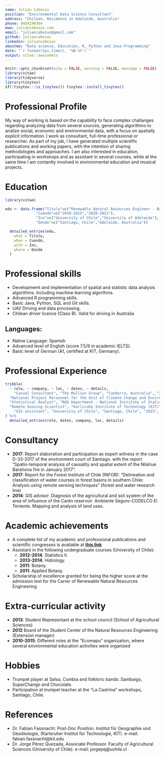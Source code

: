 ```yaml
---
name: Julián Cabezas
position: "Environmental Data Science Consultant"
address: "Chilean, Residence in Adelaide, Australia"
phone: 0484190364
www: juliancabezas.com
email: "juliancabezas@gmail.com"
github: juliancabezas
linkedin: juliancabezas
aboutme: "Data science, Education, R, Python and Java Programming"
date: "`r format(Sys.time(), '%B %Y')`"
output: vitae::awesomecv
---
```


```r
knitr::opts_chunk$set(echo = FALSE, warning = FALSE, message = FALSE)
library(vitae)
library(tidyverse)
library(tinytex)
if(!tinytex:::is_tinytex()) tinytex::install_tinytex()

```
# Professional Profile

My way of working is based on the capability to face complex challanges regarding analyzing data from several sources, generating algorithms to analize social, economic and environmental data, with a focus on spatially explicit information. I work as consultant, full-time professional or researcher. As part of my job, I have generated multiple scientific publications and working papers, with the intention of sharing methodologies and approaches. I am also interested in education, participating in workshops and as assistant in several courses, while at the same time I am contantly involved in environmental education and musical projects.

# Education

```r
library(vitae)

edu <- data.frame("Titulo"=c("Renewable Natural Resources Engineer - Bachelor of Science in Renewable Natural Resources","Master of Data Science (Current student)"),
              "Cuando"=c("2010-2015","2020-2021"),
              "Ins"=c("University of Chile","University of Adelaide"),
              "Donde"=c("Santiago, Chile","Adelaide, Australia"))

  detailed_entries(edu,
    what = Titulo,
    when = Cuando,
    with = Ins,
    where = Donde
  )
```

# Professional skills

 * Developmemt and implementation of spatial and statistic data analysis algorithms. Including machine learning algorthms.
 * Advanced R programming skills.
 * Basic Java, Python, SQL and Git skills.
 * UAV Driving and data processing.
 * Chilean driver licence (Class B). Valid for driving in Australia

## Languages:
 * Native Language: Spanish
 * Advanced level of English (score 7.5/9 in academic IELTS).
 * Basic level of German (A1, certified at KIT, Germany).


# Professional Experience

```r
tribble(
  ~ role, ~ company, ~ loc, ~ dates, ~ details,
    "Casual Consultant", "The Mullion Group", "Canberra, Australia", "2020 - Present", "Developing of a proof of concept of the implementation of the Generic Carbon Budget Model (GCBM) for forest carbon modelling",
  "National Project Personnel for the Unit of Climate Change and Environmental Services, National Forestry Corporation (CONAF)", "Food and Agriculture Organization of the United Nations (FAO)", "Santiago, Chile", "2019", "Support for the development of the digital platform of the Monitoring and Measurement System of the National Strategy of Climate Change and Vegetation Resources.",
  "Statistical Analyst", "R&D Department - National Institute of Statistics", "Santiago, Chile", "2018 - 2019", "Development of statistic analysis algorithms, including text mining algorithms for automatic classification of labor sector in national surveys",
  "Remote Sensing Scientist", "Karlsruhe Institute of Technology (KIT)", "Karlsruhe, Germany", "2016 - 2017", "Implementation of disturbance detection algorithms using latge scale satellite data (SaMovar Project)",
    "GIS assistant", "University of Chile", "Santiago, Chile", "2015", "GIS elaborations and spatial analysis in the Study for the definition of protection areas in the east piedmont of Santiago project, financed by the United Nations Development Programme (UNDP) "
) %>% 
  detailed_entries(role, dates, company, loc, details)
```

# Consultancy

 * **2017**: Report elaboration and participation as expert witness in the case D-33-2017 of the environment court of Santiago. with the report “Spatio-temporal analysis of causality and spatial extent of the Nilahue Barahona fire in January 2017".
 * **2017**: Report for the Forest Institute of Chile (INFOR): “Delineation and classification of water courses in forest basins in southern Chile: Analysis using remote sensing techniques" (forest and water research line)
 * **2014**: GIS advisor: Diagnosis of the agricultural and soil system of the area of influence of the Carén reservoir. Ambiente Seguro-CODELCO El Teniente. Mapping and analysis of land uses.

# Academic achievements

* A complete list of my academic and professional publications and scientific congresses is available at **[this link ](https://www.juliancabezas.com/files/publication_list.pdf)**
* Assistant in the following undergraduate courses (University of Chile):
  * **2012-2014**: Statistics II.
  * **2013-2014**: Hidrology.
  * **2011**: Botany.
  * **2011**: Applied Botany.
* Scholarship of excellence granted for being the higher score at the admission test for the Carrer of Renewable Natural Resources Engineering
 
# Extra-curricular activity

 * **2013**: Student Representant at the school council (School of Agricultural Sciences)
 * **2012** Board of the Student Center of the Natural Resources Engineering (Extension manager)
 * **2010-2015**: Different roles at the "Ecomapu" organization, where several environmental education activities were organized
 
# Hobbies
 * Trumpet player at Salsa, Cumbia and folkloric bands: Sambaigo, SuperChango and Chocolate.
 * Participation at trumpet teacher at the "La Castrina" workshops, Santiago, Chile.
 
# References

 *	Dr. Fabian Fassnacht. Post-Doc Position. Institut für Geographie und Geoökologie, (Karlsruher Institut für Technologie, KIT). e-mail: fabian.fassnacht@kit.edu
 * 	Dr. Jorge Pérez Quezada, Associate Professor. Faculty of Agricultural Sciences (University of Chile). e-mail: jorgepq@uchile.cl



